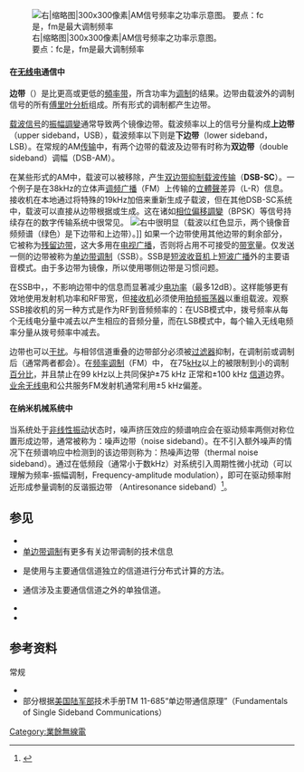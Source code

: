 {{noteTA
|G1=Communication
}}
{{专家}}
{{校对翻译}}
[[File:Am-sidebands.png|右|缩略图|300x300像素|AM信号频率之功率示意图。<br>
要点：fc是{{tsl|en|Carrier frequency|载波频率}}，fm是最大调制频率]]

==== 在[[无线电|无线电]]通信中 ====
'''边带'''（{{lang-en|'''sideband'''}}）是比{{tsl|en|Carrier frequency|载波频率}}更高或更低的[[頻率|頻率]][[无线电频谱|带]]，所含功率为[[調變|调制]]的结果。边带由载波外的调制信号的所有[[傅里叶分析|傅里叶分析]]组成。所有形式的调制都产生边带。

[[载波|载波信号]]的[[振幅調變|振幅調變]]通常导致两个镜像边带。载波频率以上的信号分量构成'''上边带'''（upper sideband，USB），载波频率以下则是'''下边带'''（lower sideband，LSB）。在常规的AM[[传输|传输]]中，有两个边带的载波及边带有时称为'''双边带'''（double sideband）调幅（DSB-AM）。

在某些形式的AM中，载波可以被移除，产生[[双边带抑制载波传输|双边带抑制载波传输]]（'''DSB-SC'''）。一个例子是在38kHz{{tsl|en|Subcarrier|子载波}}的立体声[[调频广播|调频广播]]（FM）上传输的[[立體聲|立體聲]]差异（L-R）信息。接收机在本地通过将特殊的19kHz{{tsl|en|Pilot signal|导频音}}加倍来重新生成子载波，但在其他DSB-SC系统中，载波可以直接从边带根据{{tsl|en|Costas loop|科斯塔斯循环}}或{{tsl|en|squaring loop|平方循环}}生成。这在诸如[[相位偏移調變|相位偏移調變]]（BPSK）等信号持续存在的数字传输系统中很常见。
[[File:AM_signal.jpg|右]]中很明显（载波以红色显示，两个镜像音频频谱（绿色）是下边带和上边带）。]]
如果一个边带使用其他边带的剩余部分，它被称为[[残留边带|残留边带]]，这大多用在[[电视|电视]][[广播|广播]]，否则将占用不可接受的[[带宽|带宽]]量。仅发送一侧的边带被称为[[单边带调制|单边带调制]]（SSB）。SSB是[[短波|短波收音机]]上[[短波|短波广播]]外的主要语音模式。由于多边带为镜像，所以使用哪侧边带是习惯问题。

在SSB中，{{tsl|en|Suppressed carrier|载波被抑制}}，不影响边带中的信息而显著减少[[電力|电功率]]（最多12dB）。这样能够更有效地使用发射机功率和RF带宽，但[[无线电接收机|接收机]]必须使用[[拍频振荡器|拍频振荡器]]以重组载波。观察SSB接收机的另一种方式是作为RF到音频频率的{{tsl|en|Transposition (music)||转换器}}：在USB模式中，拨号频率从每个无线电分量中减去以产生相应的音频分量，而在LSB模式中，每个输入无线电频率分量从拨号频率中减去。

边带也可以[[无线电干扰|干扰]]{{tsl|en|Adjacent channel|临近信道}}。与相邻信道重叠的边带部分必须被[[过滤器|过滤器]]抑制，在调制前或调制后（通常两者都会）。在{{tsl|en|Broadcast band|广播频带}}[[频率调制|频率调制]]（FM）中， {{tsl|en|Subcarrier|子载波}}在75[[赫兹|kHz]]以上的被限制到小的调制[[百分比|百分比]]，并且禁止在99 kHz以上共同保护±75 kHz 正常{{tsl|en|Frequency deviation||偏差}}和±100 kHz [[信道|信道]]边界。[[业余无线电|业余无线电]]和公共服务FM发射机通常利用±5 kHz偏差。

==== 在纳米机械系统中 ====
当系统处于[[非线性振动学|非线性振动]]状态时，噪声挤压效应的频谱响应会在驱动频率两侧对称位置形成边带，通常被称为：噪声边带（noise sideband）。在不引入额外噪声的情况下在频谱响应中检测到的该边带则称为：热噪声边带（thermal noise sideband）。通过在低频段（通常小于数kHz）对系统引入周期性微小扰动（可以理解为频率-振幅调制，Frequency-amplitude modulation），即可在驱动频率附近形成参量调制的反谐振边带 （Antiresonance sideband）<ref>{{Cite journal |author=Fan Yang |author2=Mengqi Fu |author3=Bojan Bosnjak |author4=Robert H. Blick |author5=Yuxuan Jiang |author6=Elke Scheer |title=Mechanically Modulated Sideband and Squeezing Effects of Membrane Resonators |url=https://journals.aps.org/prl/abstract/10.1103/PhysRevLett.127.184301 |journal=Physical Review Letters |publisher=APS |publication-date=Published 26 October 2021 |volume=127 |issue=18 |page=184301 |doi=10.1103/PhysRevLett.127.184301}}</ref>。

== 参见 ==
* {{tsl|en|Independent sideband|独立边带}}
* [[单边带调制|单边带调制]]有更多有关边带调制的技术信息
* {{tsl|en|Sideband computing|边带计算}}是使用与主要通信信道独立的信道进行分布式计算的方法。
* {{tsl|en|Out-of-band data|带外}}通信涉及主要通信信道之外的单独信道。
* {{tsl|en|Side lobe|旁瓣}}
* {{tsl|en|TV transmitter|TV发射机}}

== 参考资料 ==
; 常规
* {{FS1037C MS188}}
* 部分根据[[美国陆军部|美国陆军部]]技术手册TM 11-685“单边带通信原理”（Fundamentals of Single Sideband Communications）

{{电信}}
[[Category:業餘無線電|Category:業餘無線電]]
<references />